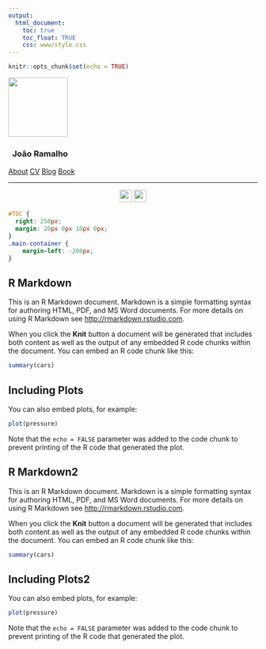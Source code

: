 ```yaml
---
output: 
  html_document:
    toc: true
    toc_float: TRUE
    css: www/style.css
---
```


```r
knitr::opts_chunk$set(echo = TRUE)
```

<div class="sidenav">
<div>
<img id="side-img" src="img/JR-AI2.jpg" alt="" width="120px">
<h3 style="padding: 1px 8px 1px 8px">João Ramalho</h3>
</div>
<a href="index.html">About</a>
<a href="cv.html">CV</a>
<a href="blog.html">Blog</a>
<a href="book.html">Book</a>
<br>
<hr style="color:lightgray;">
<div style="font-family: Arial; text-align:center;">
<a href="https://www.linkedin.com/in/joaoramalho/" target="_blank"><img src="img/linkedin.png" width="25px"/></a>
<a href="https://github.com/J-Ramalho" target="_blank"><img src="img/github.png" width="25px"/></a>
</div>
</div>

```css
#TOC {
  right: 250px;
  margin: 20px 0px 10px 0px;
}
.main-container {
    margin-left: -200px;
}
```


<div class="rmd-main">
  <div class="content body">

## R Markdown

This is an R Markdown document. Markdown is a simple formatting syntax for authoring HTML, PDF, and MS Word documents. For more details on using R Markdown see <http://rmarkdown.rstudio.com>.

When you click the **Knit** button a document will be generated that includes both content as well as the output of any embedded R code chunks within the document. You can embed an R code chunk like this:

```r
summary(cars)
```

## Including Plots

You can also embed plots, for example:

```r
plot(pressure)
```

Note that the `echo = FALSE` parameter was added to the code chunk to prevent printing of the R code that generated the plot.

## R Markdown2

This is an R Markdown document. Markdown is a simple formatting syntax for authoring HTML, PDF, and MS Word documents. For more details on using R Markdown see <http://rmarkdown.rstudio.com>.

When you click the **Knit** button a document will be generated that includes both content as well as the output of any embedded R code chunks within the document. You can embed an R code chunk like this:

```r
summary(cars)
```

## Including Plots2

You can also embed plots, for example:

```r
plot(pressure)
```

Note that the `echo = FALSE` parameter was added to the code chunk to prevent printing of the R code that generated the plot.


  </div>
</div>
